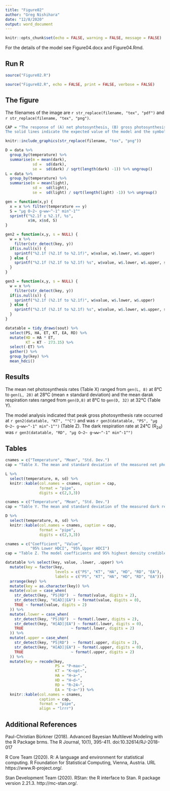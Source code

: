```yaml
---
title: "Figure02"
author: "Greg Nishihara"
date: "12/8/2020"
output: word_document
---
```


```r
knitr::opts_chunk$set(echo = FALSE, warning = FALSE, message = FALSE)
```

For the details of the model see Figure04.docx and Figure04.Rmd.

## Run R

```r
source("Figure02.R")
```

```r
source("Figure02.R", echo = FALSE, print = FALSE, verbose = FALSE)
```

## The figure

The filenames of the image are `r str_replace(filename, "tex", "pdf")` and `r str_replace(filename, "tex", "png")`.

```r
CAP = "The response of (A) net photosynthesis, (B) gross photosynthesis, and (C) dark respiration rates against a range of water temperatures.
The solid lines indicate the expected value of the model and the symbols indicate the data. The shaded regions in (A) and (B) indicate 95% prediction interval of the data, however for (C) it is a 95% prediction interval of the model."

knitr::include_graphics(str_replace(filename, "tex", "png"))
```


```r
D = data %>% 
  group_by(temperature) %>% 
  summarise(m = mean(dark),
            sd =  sd(dark),
            se =  sd(dark) / sqrt(length(dark) -1)) %>% ungroup()
L = data %>% 
  group_by(temperature) %>% 
  summarise(m = mean(light),
            sd =  sd(light),
            se =  sd(light) / sqrt(length(light) -1)) %>% ungroup()

gen = function(x,y) {
  x = x %>% filter(temperature == y)
  S = "μg O~2~ g~ww~^-1^ min^-1^"
  sprintf("%2.1f ± %2.1f, %s", 
          x$m, x$sd, S)
}

gen2 = function(x,y, s = NULL) {
  w = x %>% 
    filter(str_detect(key, y))
  if(is.null(s)) {
    sprintf("%2.1f (%2.1f to %2.1f)", w$value, w$.lower, w$.upper)
  } else {
    sprintf("%2.1f (%2.1f to %2.1f) %s", w$value, w$.lower, w$.upper, s)
  }
}

gen3 = function(x,y, s = NULL) {
  w = x %>% 
    filter(str_detect(key, y))
  if(is.null(s)) {
    sprintf("%2.1f (%2.1f to %2.1f)", w$value, w$.lower, w$.upper)
  } else {
    sprintf("%2.1f (%2.1f to %2.1f) %s", w$value, w$.lower, w$.upper, s)
  }
}

datatable = tidy_draws(sout) %>% 
  select(PS, HA, ET, KT, EA, RD) %>% 
  mutate(HD = HA * ET,
         KT = KT - 273.15) %>% 
  select(-ET) %>% 
  gather() %>% 
  group_by(key) %>% 
  mean_hdci()
```


## Results

The mean net photosynthesis rates (Table X) ranged from `gen(L, 8)` at 8°C to `gen(L, 28)` at 28°C (mean ± standard deviation) and the mean darak respiration rates ranged from `gen(D,8)` at 8°C to `gen(D, 32)` at 32°C (Table Y).

The model analysis indicated that peak gross photosynthesis rate occurred at `r gen2(datatable, "KT", "°C")` and was `r gen3(datatable, "PS", "μg O~2~ g~ww~^-1^ min^-1^")` (Table Z). The dark respiration rate at 24°C (R~24~) was `r gen3(datatable, "RD", "μg O~2~ g~ww~^-1^ min^-1^")`


## Tables

```r
cnames = c("Temperature", "Mean", "Std. Dev.") 
cap = "Table X. The mean and standard deviation of the measured net photosynthesis rates."

L %>% 
  select(temperature, m, sd) %>% 
  knitr::kable(col.names = cnames, caption = cap,
               format = "pipe",
               digits = c(2,3,3))
```

```r
cnames = c("Temperature", "Mean", "Std. Dev.") 
cap = "Table Y. The mean and standard deviation of the measured dark respiration rates."

D %>% 
  select(temperature, m, sd) %>% 
  knitr::kable(col.names = cnames, caption = cap,
               format = "pipe",
               digits = c(2,3,3))
```


```r
cnames = c("Coefficient", "Value", 
           "95% Lower HDCI", "95% Upper HDCI")
cap = "Table Z. The model coefficients and 95% highest density credible intervals. Note that K~opt~ is given in °C."

datatable %>% select(key, value, .lower, .upper) %>% 
  mutate(key = factor(key,
                      levels = c("PS", "KT", "HA", "HD", "RD", "EA"),
                      labels = c("PS", "KT", "HA", "HD", "RD", "EA"))) %>% 
  arrange(key) %>% 
  mutate(key = as.character(key)) %>% 
  mutate(value = case_when(
    str_detect(key, "PS|RD")  ~ format(value, digits = 2),
    str_detect(key, "H[AD]|EA") ~ format(value, digits = 0),
    TRUE ~ format(value, digits = 2)
  )) %>%
  mutate(.lower = case_when(
    str_detect(key, "PS|RD")  ~ format(.lower, digits = 2),
    str_detect(key, "H[AD]|EA") ~ format(.lower, digits = 0),
    TRUE                     ~ format(.lower, digits = 2)
  )) %>%
  mutate(.upper = case_when(
    str_detect(key, "PS|RD")  ~ format(.upper, digits = 2),
    str_detect(key, "H[AD]|EA") ~ format(.upper, digits = 0),
    TRUE                     ~ format(.upper, digits = 2)
  )) %>%
  mutate(key = recode(key,
                      PS = "P~max~",
                      KT = "K~opt~",
                      HA = "H~a~",
                      HD = "H~d~",
                      RD = "R~24~",
                      EA = "E~a~")) %>% 
  knitr::kable(col.names = cnames, 
               caption = cap,
               format = "pipe",
               align = "lrrr")
```

## Additional References

Paul-Christian Bürkner (2018). Advanced Bayesian Multilevel Modeling
  with the R Package brms. The R Journal, 10(1), 395-411.
  doi:10.32614/RJ-2018-017


R Core Team (2020). R: A language and environment for statistical
  computing. R Foundation for Statistical Computing, Vienna, Austria.
  URL https://www.R-project.org/.
  
  
Stan Development Team (2020). RStan: the R interface to Stan. R
  package version 2.21.3. http://mc-stan.org/.


